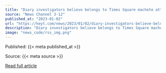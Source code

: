```yaml
---
title: "Diary investigators believe belongs to Times Square machete attack suspect includes last will and testament, sources say"
source: "News Channel 3-12"
published_at: "2023-01-02"
url: "https://keyt.com/news/2023/01/02/diary-investigators-believe-belongs-to-times-square-machete-attack-suspect-includes-last-will-and-testament-sources-say/"
description: "Diary investigators believe belongs to Times Square machete attack suspect includes last will and testament, sources sayThe post Diary investigators believe belongs to Times Square machete attack suspect includes last will and testament, sources say appeared first on News Channel 3-12."
image: "news_code/rss_img.png"
---
```



  Published: {{< meta published_at >}}
  

  Source: {{< meta source >}}
  

  [Read full article]({{< meta url >}})
  

